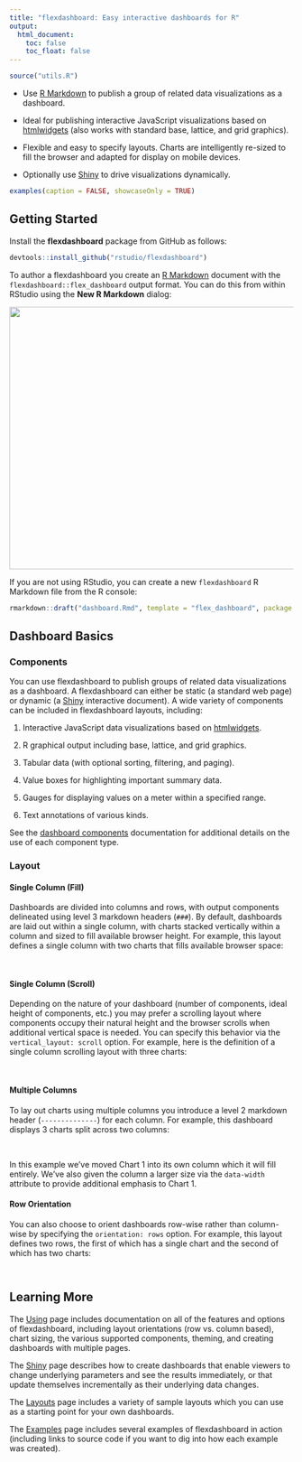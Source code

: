 ```yaml
---
title: "flexdashboard: Easy interactive dashboards for R"
output:
  html_document:
    toc: false
    toc_float: false
---
```


```r
source("utils.R")
```

<div id="main-banner" class="row">

<div class="col-sm-8">

* Use [R Markdown](http://rmarkdown.rstudio.com) to publish a group of related data visualizations as a dashboard.

* Ideal for publishing interactive JavaScript visualizations based on [htmlwidgets](http://www.htmlwidgets.org) (also works with standard base, lattice, and grid graphics).

* Flexible and easy to specify layouts. Charts are intelligently re-sized to fill the browser and adapted for display on mobile devices.

* Optionally use [Shiny](http://shiny.rstudio.com) to drive visualizations dynamically.

</div>

</div>

```r
examples(caption = FALSE, showcaseOnly = TRUE)
```

## Getting Started

Install the **flexdashboard** package from GitHub as follows:

```r
devtools::install_github("rstudio/flexdashboard")
```

To author a flexdashboard you create an [R Markdown](http://rmarkdown.rstudio.com) document with the `flexdashboard::flex_dashboard` output format. You can do this from within RStudio using the **New R Markdown** dialog:

<img src="images/NewRMarkdown.png" width="579" height="465"/>

If you are not using RStudio, you can create a new `flexdashboard` R Markdown file from the R console:

```r
rmarkdown::draft("dashboard.Rmd", template = "flex_dashboard", package = "flexdashboard")
```

## Dashboard Basics

### Components

You can use flexdashboard to publish groups of related data visualizations as a dashboard. A flexdashboard can either be static (a standard web page) or dynamic (a [Shiny](http://shiny.rstudio.com) interactive document). A wide variety of components can be included in flexdashboard layouts, including:

1. Interactive JavaScript data visualizations based on [htmlwidgets](http://www.htmlwidgets.org). 

2. R graphical output including base, lattice, and grid graphics. 

3. Tabular data (with optional sorting, filtering, and paging).

4. Value boxes for highlighting important summary data. 

5. Gauges for displaying values on a meter within a specified range.

6. Text annotations of various kinds.

See the [dashboard components](using.html#components) documentation for additional details on the use of each component type.

### Layout

#### Single Column (Fill)

Dashboards are divided into columns and rows, with output components delineated using level 3 markdown headers (`###`). By default, dashboards are laid out within a single column, with charts  stacked vertically within a column and sized to fill available browser height. For example, this layout defines a single column with two charts that fills available browser space:

<div class="row">

<div class="col-md-5">
<div id="singlecolumn"></div>
<script type="text/javascript">loadSnippet('singlecolumn')</script>
</div>

<div class="col-md-7">
<div height="420px" width="100%">
<img class="holder" data-src="holder.js/100px210?size=28&amp;text=Chart 1">
<img class="holder" data-src="holder.js/100px210?size=28&amp;text=Chart 2">
</div>
</div>

</div>

#### Single Column (Scroll)

Depending on the nature of your dashboard (number of components, ideal height of components, etc.) you may prefer a scrolling layout where components occupy their natural height and the browser scrolls when additional vertical space is needed. You can specify this behavior via the `vertical_layout: scroll` option. For example, here is the definition of a single column scrolling layout with three charts:

<div class="row">

<div class="col-md-5">
<div id="singlecolumnscroll"></div>
<script type="text/javascript">loadSnippet('singlecolumnscroll')</script>
</div>

<div class="col-md-7">
<div height="470px" width="100%">
<img class="holder" data-src="holder.js/100px157?size=28&amp;text=Chart 1">
<img class="holder" data-src="holder.js/100px157?size=28&amp;text=Chart 2">
<img class="holder" data-src="holder.js/100px157?size=28&amp;text=Chart 3">
</div>
</div>

</div>


#### Multiple Columns

To lay out charts using multiple columns you introduce a level 2 markdown header (`--------------`) for each column. For example, this dashboard displays 3 charts split across two columns:

<div class="row">

<div class="col-md-5">
<div id="multiplecolumns"></div>
<script type="text/javascript">loadSnippet('multiplecolumns')</script>
</div>

<div class="col-md-7">
<div height="470px" width="100%">
<div style="float: left; width: 60%;">
<img class="holder" data-src="holder.js/100px470?size=28&amp;text=Chart 1">
</div>
<div style="margin-left: 60%;">
<img class="holder" data-src="holder.js/100px235?size=28&amp;text=Chart 2">
<img class="holder" data-src="holder.js/100px235?size=28&amp;text=Chart 3">
</div>
</div>
</div>

</div>

In this example we've moved Chart 1 into its own column which it will fill entirely. We've also given the column a larger size via the `data-width` attribute to provide additional emphasis to Chart 1.

#### Row Orientation

You can also choose to orient dashboards row-wise rather than column-wise by specifying the `orientation: rows` option. For example, this layout defines two rows, the first of which has a single chart and the second of which has two charts:

<div class="row">

<div class="col-md-5">
<div id="roworientation-home"></div>
<script type="text/javascript">loadSnippet('roworientation-home')</script>
</div>

<div class="col-md-7">
<div height="496px" width="100%">
<img class="holder" data-src="holder.js/100px250?size=28&amp;text=Chart 1">
<div>
<div style="float: left; width: 50%;">
<img class="holder" data-src="holder.js/100px250?size=28&amp;text=Chart 2">
</div>
<div style="margin-left: 50%;">
<img class="holder" data-src="holder.js/100px250?size=28&amp;text=Chart 3">
</div>
</div>
</div>
</div>

</div>

## Learning More

The [Using](using.html) page includes documentation on all of the features and options of flexdashboard, including layout orientations (row vs. column based), chart sizing, the various supported components, theming, and creating dashboards with multiple pages.

The [Shiny](shiny.html) page describes how to create dashboards that enable viewers to change underlying parameters and see the results immediately, or that update themselves incrementally as their underlying data changes.

The [Layouts](layouts.html) page includes a variety of sample layouts which you can use as a starting point for your own dashboards.

The [Examples](examples.html) page includes several examples of flexdashboard in action (including links to source code if you want to dig into how each example was created).

